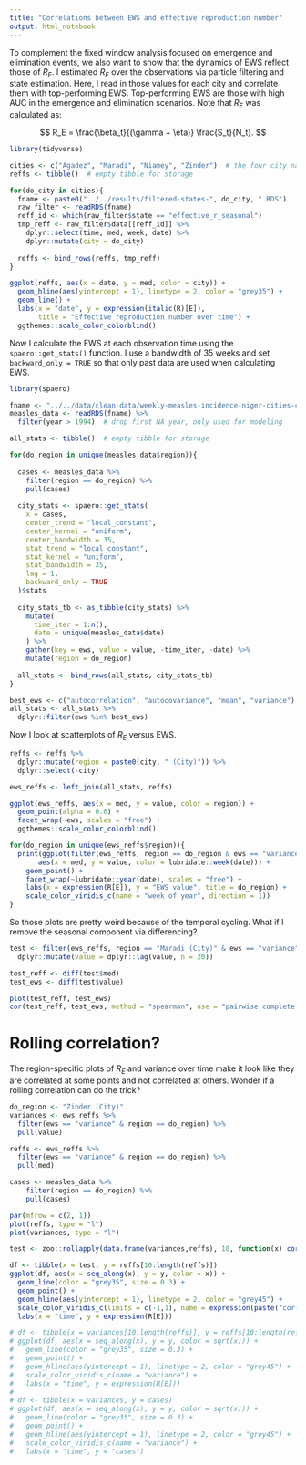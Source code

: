```yaml
---
title: "Correlations between EWS and effective reproduction number"
output: html_notebook
---
```


To complement the fixed window analysis focused on emergence and elimination events, we also want to show that the dynamics of EWS reflect those of $R_E$.
I estimated $R_E$ over the observations via particle filtering and state estimation.
Here, I read in those values for each city and correlate them with top-performing EWS.
Top-performing EWS are those with high AUC in the emergence and elimination scenarios.
Note that $R_E$ was calculated as:

$$
R_E = \frac{\beta_t}{(\gamma + \eta)} \frac{S_t}{N_t}.
$$

```r
library(tidyverse)

cities <- c("Agadez", "Maradi", "Niamey", "Zinder")  # the four city names
reffs <- tibble()  # empty tibble for storage

for(do_city in cities){
  fname <- paste0("../../results/filtered-states-", do_city, ".RDS")
  raw_filter <- readRDS(fname)
  reff_id <- which(raw_filter$state == "effective_r_seasonal")
  tmp_reff <- raw_filter$data[[reff_id]] %>%
    dplyr::select(time, med, week, date) %>%
    dplyr::mutate(city = do_city)
  
  reffs <- bind_rows(reffs, tmp_reff)
}

ggplot(reffs, aes(x = date, y = med, color = city)) +
  geom_hline(aes(yintercept = 1), linetype = 2, color = "grey35") +
  geom_line() +
  labs(x = "date", y = expression(italic(R)[E]), 
       title = "Effective reproduction number over time") +
  ggthemes::scale_color_colorblind()
```

Now I calculate the EWS at each observation time using the `spaero::get_stats()` function.
I use a bandwidth of 35 weeks and set `backward_only = TRUE` so that only past data are used when calculating EWS.

```r
library(spaero)

fname <- "../../data/clean-data/weekly-measles-incidence-niger-cities-clean.RDS"
measles_data <- readRDS(fname) %>%
  filter(year > 1994)  # drop first NA year, only used for modeling

all_stats <- tibble()  # empty tibble for storage

for(do_region in unique(measles_data$region)){
  
  cases <- measles_data %>%
    filter(region == do_region) %>%
    pull(cases)
  
  city_stats <- spaero::get_stats(
    x = cases,
    center_trend = "local_constant", 
    center_kernel = "uniform", 
    center_bandwidth = 35, 
    stat_trend = "local_constant", 
    stat_kernel = "uniform", 
    stat_bandwidth = 35, 
    lag = 1, 
    backward_only = TRUE
  )$stats
  
  city_stats_tb <- as_tibble(city_stats) %>%
    mutate(
      time_iter = 1:n(),
      date = unique(measles_data$date)
    ) %>%
    gather(key = ews, value = value, -time_iter, -date) %>%
    mutate(region = do_region)
  
  all_stats <- bind_rows(all_stats, city_stats_tb)
}

best_ews <- c("autocorrelation", "autocovariance", "mean", "variance")
all_stats <- all_stats %>%
  dplyr::filter(ews %in% best_ews)
```

Now I look at scatterplots of $R_E$ versus EWS.

```r
reffs <- reffs %>%
  dplyr::mutate(region = paste0(city, " (City)")) %>%
  dplyr::select(-city)

ews_reffs <- left_join(all_stats, reffs)

ggplot(ews_reffs, aes(x = med, y = value, color = region)) +
  geom_point(alpha = 0.6) +
  facet_wrap(~ews, scales = "free") +
  ggthemes::scale_color_colorblind()

for(do_region in unique(ews_reffs$region)){
  print(ggplot(filter(ews_reffs, region == do_region & ews == "variance"), 
       aes(x = med, y = value, color = lubridate::week(date))) +
    geom_point() +
    facet_wrap(~lubridate::year(date), scales = "free") +
    labs(x = expression(R[E]), y = "EWS value", title = do_region) +
    scale_color_viridis_c(name = "week of year", direction = 1))
}
```

So those plots are pretty weird because of the temporal cycling.
What if I remove the seasonal component via differencing?

```r
test <- filter(ews_reffs, region == "Maradi (City)" & ews == "variance") %>% 
  dplyr::mutate(value = dplyr::lag(value, n = 20))

test_reff <- diff(test$med)
test_ews <- diff(test$value) 

plot(test_reff, test_ews)
cor(test_reff, test_ews, method = "spearman", use = "pairwise.complete.obs")
```

# Rolling correlation?
The region-specific plots of $R_E$ and variance over time make it look like they are correlated at some points and not correlated at others.
Wonder if a rolling correlation can do the trick?

```r
do_region <- "Zinder (City)"
variances <- ews_reffs %>%
  filter(ews == "variance" & region == do_region) %>%
  pull(value)

reffs <- ews_reffs %>%
  filter(ews == "variance" & region == do_region) %>%
  pull(med)

cases <- measles_data %>%
    filter(region == do_region) %>%
    pull(cases)

par(mfrow = c(2, 1))
plot(reffs, type = "l")
plot(variances, type = "l")

test <- zoo::rollapply(data.frame(variances,reffs), 10, function(x) cor(x[,1],x[,2]), by.column=FALSE)

df <- tibble(x = test, y = reffs[10:length(reffs)])
ggplot(df, aes(x = seq_along(x), y = y, color = x)) +
  geom_line(color = "grey35", size = 0.3) +
  geom_point() +
  geom_hline(aes(yintercept = 1), linetype = 2, color = "grey45") +
  scale_color_viridis_c(limits = c(-1,1), name = expression(paste("cor(", R[E], ", var)"))) +
  labs(x = "time", y = expression(R[E]))

# df <- tibble(x = variances[10:length(reffs)], y = reffs[10:length(reffs)])
# ggplot(df, aes(x = seq_along(x), y = y, color = sqrt(x))) +
#   geom_line(color = "grey35", size = 0.3) +
#   geom_point() +
#   geom_hline(aes(yintercept = 1), linetype = 2, color = "grey45") +
#   scale_color_viridis_c(name = "variance") +
#   labs(x = "time", y = expression(R[E]))
# 
# df <- tibble(x = variances, y = cases)
# ggplot(df, aes(x = seq_along(x), y = y, color = sqrt(x))) +
#   geom_line(color = "grey35", size = 0.3) +
#   geom_point() +
#   geom_hline(aes(yintercept = 1), linetype = 2, color = "grey45") +
#   scale_color_viridis_c(name = "variance") +
#   labs(x = "time", y = "cases")

```
